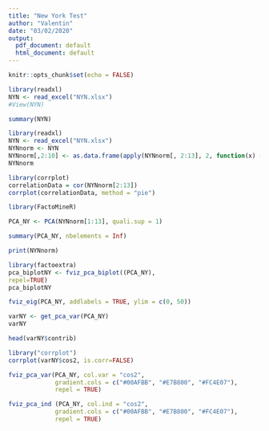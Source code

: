 ```yaml
---
title: "New York Test"
author: "Valentin"
date: "03/02/2020"
output:
  pdf_document: default
  html_document: default
---
```


```r
knitr::opts_chunk$set(echo = FALSE)
```

```r
library(readxl)
NYN <- read_excel("NYN.xlsx")
#View(NYN)
```

```r
summary(NYN)
```


```r
library(readxl)
NYN <- read_excel("NYN.xlsx")
NYNnorm <- NYN
NYNnorm[,2:10] <- as.data.frame(apply(NYNnorm[, 2:13], 2, function(x) (x - min(x))/(max(x)-min(x))))
NYNnorm
```

```r
library(corrplot)
correlationData = cor(NYNnorm[2:13])
corrplot(correlationData, method = "pie")
```

```r
library(FactoMineR)
```

```r
PCA_NY <- PCA(NYNnorm[1:13], quali.sup = 1)
```


```r
summary(PCA_NY, nbelements = Inf)
```

```r
print(NYNnorm)
```

```r
library(factoextra)
pca_biplotNY <- fviz_pca_biplot((PCA_NY), 
repel=TRUE)
pca_biplotNY
```

```r
fviz_eig(PCA_NY, addlabels = TRUE, ylim = c(0, 50))
```

```r
varNY <- get_pca_var(PCA_NY)
varNY
```

```r
head(varNY$contrib)
```

```r
library("corrplot")
corrplot(varNY$cos2, is.corr=FALSE)
```

```r
fviz_pca_var(PCA_NY, col.var = "cos2",
             gradient.cols = c("#00AFBB", "#E7B800", "#FC4E07"),
             repel = TRUE)
```

```r
fviz_pca_ind (PCA_NY, col.ind = "cos2",
             gradient.cols = c("#00AFBB", "#E7B800", "#FC4E07"),
             repel = TRUE)
```


